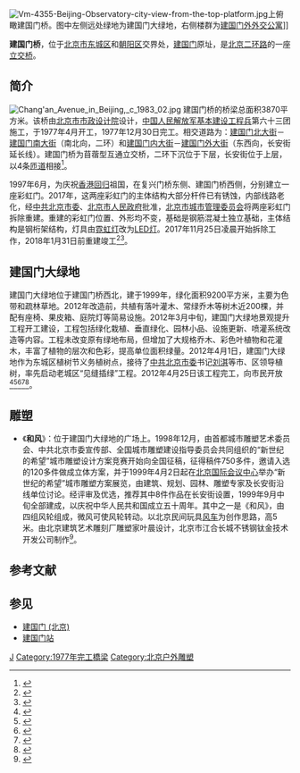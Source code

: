 {{Coord|39.907120|116.429538|type:landmark_region:CN-11_source:GoogleMaps|display=title}}
[[File:Vm-4355-Beijing-Observatory-city-view-from-the-top-platform.jpg|thumb]]上俯瞰建国门桥。图中左侧远处绿地为建国门大绿地，右侧楼群为[[建国门外外交公寓|建国门外外交公寓]]]]

'''建国门桥'''，位于[[北京市|北京市]][[东城区_(北京市)|东城区]]和[[朝阳区_(北京市)|朝阳区]]交界处，[[建国门_(北京)|建国门]]原址，是[[北京二环路|北京二环路]]的一座[[立交桥|立交桥]]。

==简介==
[[File:Chang'an_Avenue_in_Beijing,_c_1983_02.jpg|thumb]]
建国门桥的桥梁总面积3870平方米。该桥由[[北京市市政设计院|北京市市政设计院]]设计，[[中国人民解放军基本建设工程兵|中国人民解放军基本建设工程兵]]第六十三团施工，于1977年4月开工，1977年12月30日完工。相交道路为：[[建国门北大街|建国门北大街]]－[[建国门南大街|建国门南大街]]（南北向，二环）和[[建国门内大街|建国门内大街]]－[[建国门外大街|建国门外大街]]（东西向，长安街延长线）。建国门桥为苜蓿型互通立交桥，二环下沉位于下层，长安街位于上层，以4条[[匝道|匝道]]相接<ref name="difangzhi">{{cite book|title=北京志·市政卷·道桥志|year=2001|publisher=北京出版社|location=北京|isbn=978-7-200-04455-3}}</ref>。

1997年6月，为庆祝[[香港回归|香港回归]]祖国，在复兴门桥东侧、建国门桥西侧，分别建立一座彩虹门。2017年，这两座彩虹门的主体结构大部分杆件已有锈蚀，内部线路老化，经[[中共北京市委|中共北京市委]]、[[北京市人民政府|北京市人民政府]]批准，[[北京市城市管理委员会|北京市城市管理委员会]]将两座彩虹门拆除重建。重建的彩虹门位置、外形均不变，基础是钢筋混凝土独立基础，主体结构是钢桁架结构，灯具由[[霓虹灯|霓虹灯]]改为[[LED灯|LED灯]]。2017年11月25日凌晨开始拆除工作，2018年1月31日前重建竣工<ref>{{Cite web  |url =http://www.xinhuanet.com/photo/2017-11/25/c_1122010060.htm  |title =北京长安街彩虹门拆除重建  |author =  |date =2017-11-25  |publisher =新华网  |language =  |accessdate =  |quote =  |archive-date =2019-08-12  |archive-url =https://web.archive.org/web/20190812223840/http://www.xinhuanet.com/photo/2017-11/25/c_1122010060.htm  |dead-url =no  }}</ref><ref>{{Cite web  |url =http://www.sohu.com/a/206282178_203914  |title =长安街彩虹门拆除重建 2018年1月31日前竣工  |author =  |date =2017-11-24  |publisher =搜狐  |language =  |accessdate =  |quote =  |archive-date =2019-08-10  |archive-url =https://web.archive.org/web/20190810191232/http://www.sohu.com/a/206282178_203914  |dead-url =no  }}</ref>。

==建国门大绿地==
建国门大绿地位于建国门桥西北，建于1999年，绿化面积9200平方米，主要为色带和疏林草地。2012年改造前，共植有落叶灌木、常绿乔木等树木近200棵，并配有座椅、果皮箱、庭院灯等简易设施。2012年3月中旬，建国门大绿地景观提升工程开工建设，工程包括绿化栽植、垂直绿化、园林小品、设施更新、喷灌系统改造等内容。工程未改变原有绿地布局，但增加了大规格乔木、彩色叶植物和花灌木，丰富了植物的层次和色彩，提高单位面积绿量。2012年4月1日，建国门大绿地作为东城区植树节义务植树点，接待了[[中共北京市委|中共北京市委]]书记[[刘淇|刘淇]]等市、区领导植树，率先启动老城区“见缝插绿”工程。2012年4月25日该工程完工，向市民开放<ref>{{Cite web  |url =http://news.enorth.com.cn/system/2012/04/27/009126412.shtml  |title =北京东城园林部门为长安街添“景观新绿”  |author =  |date =2012-04-27  |publisher =北方网  |language =  |accessdate =  |quote =  |archive-date =2019-08-20  |archive-url =https://web.archive.org/web/20190820174328/http://news.enorth.com.cn/system/2012/04/27/009126412.shtml  |dead-url =no  }}</ref><ref>{{Cite web|url = http://dcyllh.bjdch.gov.cn/n2025399/n2513316/c2513398/content.html|title = 建国门大绿地景观提升工程|author = |date = 2014-02-25|publisher = 东城区园林绿化管理中心|language = |accessdate = |quote = |archive-url = https://web.archive.org/web/20180218024048/http://dcyllh.bjdch.gov.cn/n2025399/n2513316/c2513398/content.html|archive-date = 2018-02-18|dead-url = yes}}</ref><ref>{{Cite web |url = http://money.163.com/12/0427/02/802JC4VK00253B0H.html#from=keyscan |title = 建国门近万平米绿地完工 |author =  |date = 2012-04-27 |publisher = 网易 |language =  |accessdate =  |quote =  |archive-url = https://web.archive.org/web/20180218023951/http://money.163.com/12/0427/02/802JC4VK00253B0H.html#from=keyscan |archive-date = 2018-02-18 |dead-url = yes }}</ref><ref>{{Cite web |url = http://news.163.com/12/0429/14/8091SGK300014AED.html#from=relevant |title = 建国门畔赏新绿 |author =  |date = 2012-04-29 |publisher = 网易 |language =  |accessdate =  |quote =  |archive-url = https://web.archive.org/web/20180218023933/http://news.163.com/12/0429/14/8091SGK300014AED.html#from=relevant |archive-date = 2018-02-18 |dead-url = yes }}</ref><ref>{{Cite web|url =  http://www.bjyl.gov.cn/zwgk/zwxx/201606/t20160615_181637.shtml|title =  市园林绿化局到东城区进行2016年第二季度园林绿化养护管理综合检查|author =  |date =  2016-06-15|publisher =  北京市园林绿化局|language =  |accessdate =  |quote =  |archive-url =  https://web.archive.org/web/20180218090235/http://www.bjyl.gov.cn/zwgk/zwxx/201606/t20160615_181637.shtml|archive-date =  2018-02-18|dead-url =  yes}}</ref>。

==雕塑==
*《'''和风'''》：位于建国门大绿地的广场上。1998年12月，由首都城市雕塑艺术委员会、中共北京市委宣传部、全国城市雕塑建设指导委员会共同组织的“新世纪的希望”城市雕塑设计方案竞赛开始向全国征稿，征得稿件750多件，邀请入选的120多件做成立体方案，并于1999年4月2日起在[[北京国际会议中心|北京国际会议中心]]举办“新世纪的希望”城市雕塑方案展览，由建筑、规划、园林、雕塑专家及长安街沿线单位讨论。经评审及优选，推荐其中8件作品在长安街设置，1999年9月中旬全部建成，以庆祝中华人民共和国成立五十周年。其中之一是《和风》，由四组风轮组成，微风可使风轮转动。以北京民间玩具[[风车_(玩具)|风车]]为创作思路，高5米。由北京建筑艺术雕刻厂雕塑家叶晨设计，北京市江合长城不锈钢钛金技术开发公司制作<ref>{{Cite web|url = http://www.bjghw.gov.cn/web/static/articles/catalog_66/article_558/558.html|title = 六、城市雕塑|author = |date = 2002-07-05|publisher = 北京市规划和国土资源管理委员会（城乡规划）|language = |accessdate = |quote = |archive-url = https://web.archive.org/web/20180217202932/http://www.bjghw.gov.cn/web/static/articles/catalog_66/article_558/558.html|archive-date = 2018-02-17|dead-url = yes}}</ref>。

== 参考文献 ==
{{reflist}}

== 参见 ==
* [[建国门_(北京)|建国门 (北京)]]
* [[建国门站|建国门站]]

{{Geographic Location
 | 西北 = 建国门大绿地
 | 北 = <small>[[建国门北大街|建国门北大街]]（二环）</small><br />[[朝阳门桥|朝阳门桥]]
 | 東北 = [[建国门外外交公寓|建国门外外交公寓]]
 | 西 = [[东单|东单]]<br /><small>[[建国门内大街|建国门内大街]]</small>
 | 中央 = <BIG>'''建国门桥'''</BIG>
 | 東 = [[国贸桥|国贸桥]]<br /><small>[[建国门外大街|建国门外大街]]</small>
 | 西南 = [[古观象台|古观象台]]
 | 南 = [[东便门桥|东便门桥]]<br /><small>[[建国门南大街|建国门南大街]]（二环）</small>
 | 東南 =[[长富宫|长富宫]]
}}

{{长安街}}
{{北京二环路}}

[[Category:北京立交桥|J]]
[[Category:1977年完工橋梁|Category:1977年完工橋梁]]
[[Category:北京户外雕塑|Category:北京户外雕塑]]
